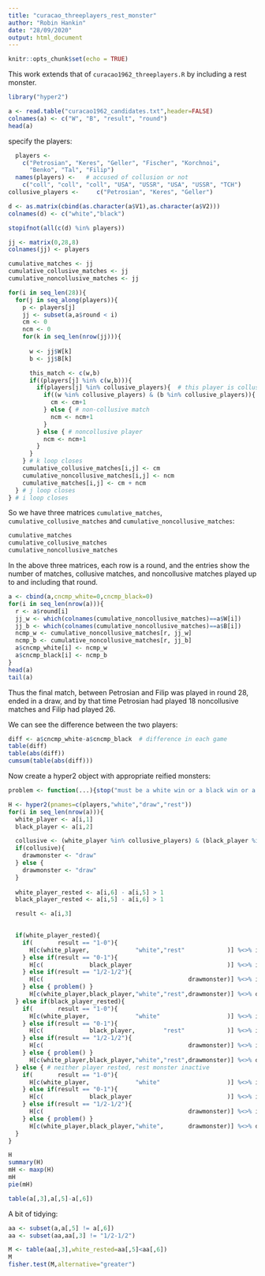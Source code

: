 ```yaml
---
title: "curacao_threeplayers_rest_monster"
author: "Robin Hankin"
date: "28/09/2020"
output: html_document
---
```


```r
knitr::opts_chunk$set(echo = TRUE)
```

This work extends that of `curacao1962_threeplayers.R` by including
a rest monster.


```r
library("hyper2")

a <- read.table("curacao1962_candidates.txt",header=FALSE)
colnames(a) <- c("W", "B", "result", "round")
head(a)
```

specify the players:

```r
  players <- 
    c("Petrosian", "Keres", "Geller", "Fischer", "Korchnoi",
      "Benko", "Tal", "Filip")
  names(players) <-   # accused of collusion or not
    c("coll", "coll", "coll", "USA", "USSR", "USA", "USSR", "TCH")
collusive_players <-     c("Petrosian", "Keres", "Geller")
 ```

```r
d <- as.matrix(cbind(as.character(a$V1),as.character(a$V2)))
colnames(d) <- c("white","black")

stopifnot(all(c(d) %in% players))

jj <- matrix(0,28,8)
colnames(jj) <- players

cumulative_matches <- jj
cumulative_collusive_matches <- jj
cumulative_noncollusive_matches <- jj

for(i in seq_len(28)){
  for(j in seq_along(players)){
    p <- players[j]
    jj <- subset(a,a$round < i)
    cm <- 0
    ncm <- 0
    for(k in seq_len(nrow(jj))){
      
      w <- jj$W[k]
      b <- jj$B[k]

      this_match <- c(w,b)
      if((players[j] %in% c(w,b))){
        if(players[j] %in% collusive_players){  # this player is collusive
          if((w %in% collusive_players) & (b %in% collusive_players)){  # both players collusive
            cm <- cm+1
          } else { # non-collusive match
            ncm <- ncm+1
          }
        } else { # noncollusive player
          ncm <- ncm+1
        }
      } 
    } # k loop closes
    cumulative_collusive_matches[i,j] <- cm
    cumulative_noncollusive_matches[i,j] <- ncm
    cumulative_matches[i,j] <- cm + ncm
  } # j loop closes
} # i loop closes
```

So we have three matrices `cumulative_matches`,
`cumulative_collusive_matches` and `cumulative_noncollusive_matches`:

```r
cumulative_matches
cumulative_collusive_matches
cumulative_noncollusive_matches
```

In the above three matrices, each row is a round, and the entries show
the number of matches, collusive matches, and noncollusive matches
played up to and including that round.


```r
a <- cbind(a,cncmp_white=0,cncmp_black=0)
for(i in seq_len(nrow(a))){
  r <- a$round[i]
  jj_w <- which(colnames(cumulative_noncollusive_matches)==a$W[i])
  jj_b <- which(colnames(cumulative_noncollusive_matches)==a$B[i])
  ncmp_w <- cumulative_noncollusive_matches[r, jj_w]
  ncmp_b <- cumulative_noncollusive_matches[r, jj_b]
  a$cncmp_white[i] <- ncmp_w
  a$cncmp_black[i] <- ncmp_b
}
head(a)
tail(a)
```

Thus the final match, between Petrosian and Filip was played in round
28, ended in a draw, and by that time Petrosian had played 18
noncollusive matches and Filip had played 26.

We can see the difference between the two players:

```r
diff <- a$cncmp_white-a$cncmp_black  # difference in each game
table(diff)
table(abs(diff))
cumsum(table(abs(diff)))
```

Now create a hyper2 object with appropriate reified monsters:


```r
problem <- function(...){stop("must be a white win or a black win or a draw")}

H <- hyper2(pnames=c(players,"white","draw","rest"))
for(i in seq_len(nrow(a))){
  white_player <- a[i,1]
  black_player <- a[i,2]

  collusive <- (white_player %in% collusive_players) & (black_player %in% collusive_players)
  if(collusive){
    drawmonster <- "draw"
  } else {
    drawmonster <- "draw"
  }
  
  white_player_rested <- a[i,6] - a[i,5] > 1
  black_player_rested <- a[i,5] - a[i,6] > 1

  result <- a[i,3]
  

  if(white_player_rested){  
    if(       result == "1-0"){ 
      H[c(white_player,             "white","rest"            )] %<>% inc
    } else if(result == "0-1"){ 
      H[c(             black_player                           )] %<>% inc
    } else if(result == "1/2-1/2"){                         
      H[c(                                         drawmonster)] %<>% inc
    } else { problem() }
      H[c(white_player,black_player,"white","rest",drawmonster)] %<>% dec
  } else if(black_player_rested){
    if(       result == "1-0"){ 
      H[c(white_player,             "white"                   )] %<>% inc
    } else if(result == "0-1"){ 
      H[c(             black_player,        "rest"            )] %<>% inc
    } else if(result == "1/2-1/2"){                         
      H[c(                                         drawmonster)] %<>% inc
    } else { problem() }
      H[c(white_player,black_player,"white","rest",drawmonster)] %<>% dec
  } else { # neither player rested, rest monster inactive
    if(       result == "1-0"){ 
      H[c(white_player,             "white"                   )] %<>% inc
    } else if(result == "0-1"){ 
      H[c(             black_player                           )] %<>% inc
    } else if(result == "1/2-1/2"){                         
      H[c(                                         drawmonster)] %<>% inc
    } else { problem() }
      H[c(white_player,black_player,"white",       drawmonster)] %<>% dec
  }
}

H
summary(H)
mH <- maxp(H)
mH
pie(mH)
```


```r
table(a[,3],a[,5]-a[,6])
```

A bit of tidying:

```r
aa <- subset(a,a[,5] != a[,6])
aa <- subset(aa,aa[,3] != "1/2-1/2")

M <- table(aa[,3],white_rested=aa[,5]<aa[,6])
M
fisher.test(M,alternative="greater")
```

